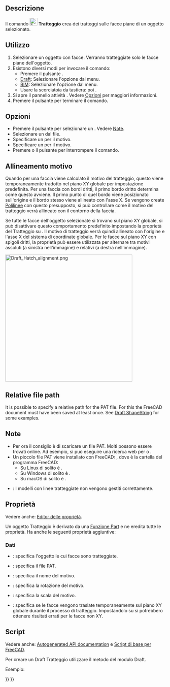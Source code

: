 <languages/>

{{Docnav/it
|[[Draft_ShapeString/it|Forma da testo]]
|[[Draft_Text/it|Testo]]
|[[Draft_Workbench/it|Draft]]
|IconL=Draft_ShapeString.svg
|IconR=Draft_Text.svg
|IconC=Workbench_Draft.svg
}}

{{GuiCommand/it
|Name=Draft Hatch
|Name/it=Draft Tratteggio
|MenuLocation=Drafting → Tratteggio<br>Annotazione → Tratteggio
|Workbenches=[[Draft_Workbench/it|Draft]], [[BIM_Workbench/it|BIM]]
|Shortcut={{KEY|H}} {{KEY|A}}
|Version=0.20
|SeeAlso=[[Draft_Pattern/it|Draft Campitura]]
}}

<span id="Description"></span>
== Descrizione ==

Il comando [[Image:Draft_Hatch.svg|24px]] '''Tratteggio''' crea dei tratteggi sulle facce piane di un oggetto selezionato.

<span id="Usage"></span>
== Utilizzo ==

# Selezionare un oggetto con facce. Verranno tratteggiate solo le facce piane dell'oggetto.
# Esistono diversi modi per invocare il comando:
#* Premere il pulsante {{Button|[[Image:Draft_Hatch.svg|16px]] [[Draft_Hatch/it|Tratteggio]]}}.
#* [[Draft_Workbench/it|Draft]]: Selezionare l'opzione {{MenuCommand|Drafting → [[Image:Draft_Hatch.svg|16px]] Tratteggio}} dal menu.
#* [[BIM_Workbench/it|BIM]]: Selezionare l'opzione {{MenuCommand|Annotazione → [[Image:Draft_Hatch.svg|16px]] Tratteggio}} dal menu.
#* Usare la scorciatoia da tastiera: {{KEY|H}} poi {{KEY|A}}.
# Si apre il pannello attività {{MenuCommand|Tratteggio}}. Vedere [[#Options|Opzioni]] per maggiori informazioni.
# Premere il pulsante {{Button|OK}} per terminare il comando.

<span id="Options"></span>
== Opzioni ==

* Premere il pulsante {{Button|...}} per selezionare un {{MenuCommand|file PAT}}. Vedere [[#Note|Note]].
* Selezionare un {{MenuCommand|Motivo}} dal file.
* Specificare un {{MenuCommand|Scala}} per il motivo.
* Specificare un {{MenuCommand|Rotazione}} per il motivo.
* Premere {{KEY|Esc}} o il pulsante {{Button|Annulla}} per interrompere il comando.

<span id="Pattern_alignment"></span>
== Allineamento motivo ==

Quando per una faccia viene calcolato il motivo del tratteggio, questo viene temporaneamente tradotto nel piano XY globale per impostazione predefinita. Per una faccia con bordi dritti, il primo bordo dritto determina come questo avviene. Il primo punto di quel bordo viene posizionato sull'origine e il bordo stesso viene allineato con l'asse X. Se vengono create [[Draft_Wire/it|Polilinee]] con questo presupposto, si può controllare come il motivo del tratteggio verrà allineato con il contorno della faccia.

Se tutte le facce dell'oggetto selezionate si trovano sul piano XY globale, si può disattivare questo comportamento predefinito impostando la proprietà {{PropertyData|Translate}} del Tratteggio su {{FALSE}}. Il motivo di tratteggio verrà quindi allineato con l'origine e l'asse X del sistema di coordinate globale. Per le facce sul piano XY con spigoli dritti, la proprietà {{PropertyData|Translate}} può essere utilizzata per alternare tra motivi assoluti (a sinistra nell'immagine) e relativi (a destra nell'immagine).

[[Image:Draft_Hatch_alignment.png|400px]]
{{Caption|
Due Polilinee con Tratteggio.<br>
Le Polilinee sono state create in senso antiorario partendo dal punto in basso a sinistra.<br>
Per il tratteggio a sinistra, la proprietà Translate è impostata su false.<br>
Per il tratteggio sulla destra è impostata su true.
}}

== Relative file path ==

{{version|1.1}}

It is possible to specify a relative path for the PAT file. For this the FreeCAD document must have been saved at least once. See [[Draft_ShapeString#Relative_file_path|Draft ShapeString]] for some examples.

<span id="Notes"></span>
== Note ==

* Per ora il consiglio è di scaricare un file PAT. Molti possono essere trovati online. Ad esempio, si può eseguire una ricerca web per {{FileName|acad.pat}} o {{FileName|acadiso.pat}}.
* Un piccolo file PAT viene installato con FreeCAD: {{FileName|<program_folder>/data/Mod/TechDraw/PAT/FCPAT.pat}}, dove {{FileName|<program_folder>}} è la cartella del programma FreeCAD:
** Su Linux di solito è {{FileName|/usr/share/freecad}}.
** Su Windows di solito è {{FileName|C:\Program Files\FreeCAD}}.
** Su macOS di solito è {{FileName|/Applications/FreeCAD}}.
* {{VersionMinus/it|1.0}}: I modelli con linee tratteggiate non vengono gestiti correttamente.

<span id="Properties"></span>
== Proprietà ==

Vedere anche: [[Property_editor/it|Editor delle proprietà]].

Un oggetto Tratteggio è derivato da una [[Part_Feature/it|Funzione Part]] e ne eredita tutte le proprietà. Ha anche le seguenti proprietà aggiuntive:

<span id="Data"></span>
=== Dati ===

{{TitleProperty|Hatch}}

* {{PropertyData|Base|Link}}: specifica l'oggetto le cui facce sono tratteggiate.
* {{PropertyData|File|File}}: specifica il file PAT.
* {{PropertyData|Pattern|String}}: specifica il nome del motivo.
* {{PropertyData|Rotation|Angle}}: specifica la rotazione del motivo.
* {{PropertyData|Scale|Float}}: specifica la scala del motivo.
* {{PropertyData|Translate|Bool}}: specifica se le facce vengono traslate temporaneamente sul piano XY globale durante il processo di tratteggio. Impostandolo su {{FALSE}} si potrebbero ottenere risultati errati per le facce non XY.

<span id="Scripting"></span>
== Script ==

Vedere anche: [https://freecad.github.io/SourceDoc/ Autogenerated API documentation] e [[FreeCAD Scripting Basics/it|Script di base per FreeCAD]].

Per creare un Draft Tratteggio utilizzare il metodo {{incode|make_hatch}} del modulo Draft.

{{Code|code=
hatch = make_hatch(baseobject, filename, pattern, scale, rotation)
}}

Esempio: 

{{Code|code=
import FreeCAD as App
import Draft

doc = App.newDocument()

rectangle = Draft.make_rectangle(4000, 1000)
rectangle.MakeFace = True
filename = App.getHomePath() + "data/Mod/TechDraw/PAT/FCPAT.pat"
pattern = "Horizontal5"
hatch = Draft.make_hatch(rectangle, filename, pattern, scale=50, rotation=45)

doc.recompute()
}}


{{Docnav/it
|[[Draft_ShapeString/it|Forma da testo]]
|[[Draft_Text/it|Testo]]
|[[Draft_Workbench/it|Draft]]
|IconL=Draft_ShapeString.svg
|IconR=Draft_Text.svg
|IconC=Workbench_Draft.svg
}}

{{Draft Tools navi{{#translation:}}}}
{{Userdocnavi{{#translation:}}}}
